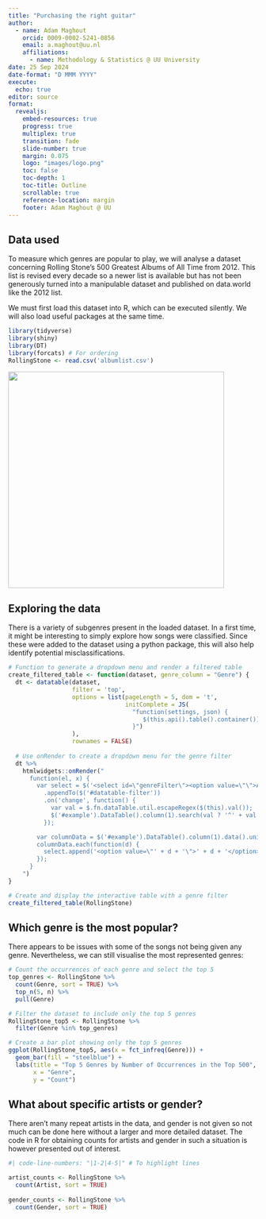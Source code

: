 ```yaml
---
title: "Purchasing the right guitar"
author: 
  - name: Adam Maghout
    orcid: 0009-0002-5241-0856
    email: a.maghout@uu.nl
    affiliations:
      - name: Methodology & Statistics @ UU University
date: 25 Sep 2024
date-format: "D MMM YYYY"
execute: 
  echo: true
editor: source
format: 
  revealjs:
    embed-resources: true
    progress: true
    multiplex: true
    transition: fade
    slide-number: true
    margin: 0.075
    logo: "images/logo.png" 
    toc: false
    toc-depth: 1
    toc-title: Outline
    scrollable: true
    reference-location: margin
    footer: Adam Maghout @ UU
---
```


## Data used

To measure which genres are popular to play, we will analyse a dataset concerning Rolling Stone's 500 Greatest Albums of All Time from 2012. This list is revised every decade so a newer list is available but has not been generously turned into a manipulable dataset and published on data.world like the 2012 list.

We must first load this dataset into R, which can be executed silently. We will also load useful packages at the same time.

```r
library(tidyverse)
library(shiny)
library(DT)
library(forcats) # For ordering
RollingStone <- read.csv('albumlist.csv')
```

![](images/RollingStone.png){fig-align="center" width="436"}

## Exploring the data

There is a variety of subgenres present in the loaded dataset. In a first time, it might be interesting to simply explore how songs were classified. Since these were added to the dataset using a python package, this will also help identify potential misclassifications.

```r
# Function to generate a dropdown menu and render a filtered table
create_filtered_table <- function(dataset, genre_column = "Genre") {
  dt <- datatable(dataset, 
                  filter = 'top', 
                  options = list(pageLength = 5, dom = 't', 
                                 initComplete = JS(
                                   "function(settings, json) {
                                      $(this.api().table().container()).css({'font-size': '10px'});
                                   }")
                  ), 
                  rownames = FALSE)
  
  # Use onRender to create a dropdown menu for the genre filter
  dt %>%
    htmlwidgets::onRender("
      function(el, x) {
        var select = $('<select id=\"genreFilter\"><option value=\"\">All Subgenres</option></select>')
          .appendTo($('#datatable-filter'))
          .on('change', function() {
            var val = $.fn.dataTable.util.escapeRegex($(this).val());
            $('#example').DataTable().column(1).search(val ? '^' + val + '$' : '', true, false).draw();
          });

        var columnData = $('#example').DataTable().column(1).data().unique().sort();
        columnData.each(function(d) {
          select.append('<option value=\"' + d + '\">' + d + '</option>')
        });
      }
    ")
}
```

```r
# Create and display the interactive table with a genre filter
create_filtered_table(RollingStone)
```

## Which genre is the most popular?

There appears to be issues with some of the songs not being given any genre. Nevertheless, we can still visualise the most represented genres:

```r
# Count the occurrences of each genre and select the top 5
top_genres <- RollingStone %>%
  count(Genre, sort = TRUE) %>%
  top_n(5, n) %>%
  pull(Genre)

# Filter the dataset to include only the top 5 genres
RollingStone_top5 <- RollingStone %>%
  filter(Genre %in% top_genres)

# Create a bar plot showing only the top 5 genres
ggplot(RollingStone_top5, aes(x = fct_infreq(Genre))) +
  geom_bar(fill = "steelblue") +
  labs(title = "Top 5 Genres by Number of Occurrences in the Top 500", 
       x = "Genre",
       y = "Count")
```

## What about specific artists or gender?

There aren't many repeat artists in the data, and gender is not given so not much can be done here without a larger and more detailed dataset. The code in R for obtaining counts for artists and gender in such a situation is however presented out of interest.


```r
#| code-line-numbers: "|1-2|4-5|" # To highlight lines

artist_counts <- RollingStone %>%
  count(Artist, sort = TRUE)
  
gender_counts <- RollingStone %>%
  count(Gender, sort = TRUE)
```
